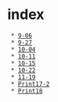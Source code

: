 = index =

  * [[9-06]]
  * [[9-27]]
  * [[10-04]]
  * [[10-11]]
  * [[10-15]]
  * [[10-22]]
  * [[11-19]]
  * [[Print17-2]]
  * [[Print18]]
